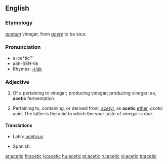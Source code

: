 ==English==

===Etymology===
{{L.}} ''[[acetum]]'' vinegar, from ''[[acere]]'' to be sour.

===Pronunciation===
* a-ce*tic'''
* aah-SEH-tik
* Rhymes: [[Rhymes:English:-iːtɪk|-iːtɪk]]

===Adjective===
{{en-adj}}

# {{organic chemistry}} Of a pertaining to vinegar; producing vinegar; producing vinegar; as, '''acetic''' fermentation.
# {{organic chemistry}} Pertaining to, containing, or derived from, [[acetyl]], as '''acetic''' [[ether]], ''acetic'' acid. The latter is the acid to which the sour taste of vinegar is due.

====Translations====
{{trans-top|pertaining to vinegar}}
*Latin: [[aceticus]]
{{trans-mid}}
*Spanish: {{t|es|acético}}
{{trans-bottom}}

[[ar:acetic]]
[[fr:acetic]]
[[io:acetic]]
[[hu:acetic]]
[[pl:acetic]]
[[ru:acetic]]
[[vi:acetic]]
[[tr:acetic]]